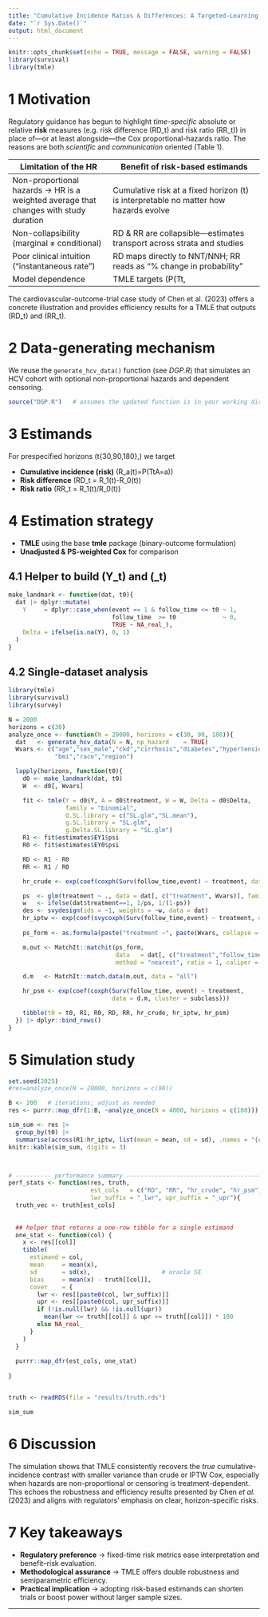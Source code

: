 ```yaml
---
title: "Cumulative Incidence Ratios & Differences: A Targeted‐Learning Demonstration"
date: "`r Sys.Date()`"
output: html_document
---
```


```r
knitr::opts_chunk$set(echo = TRUE, message = FALSE, warning = FALSE)
library(survival)
library(tmle)
```

# 1 Motivation

Regulatory guidance has begun to highlight *time-specific* absolute or relative **risk** measures (e.g. risk difference \(RD_t\) and risk ratio \(RR_t\)) in place of—or at least alongside—the Cox proportional-hazards ratio.  The reasons are both *scientific* and *communication* oriented (Table 1).

| Limitation of the HR | Benefit of risk-based estimands |
|----------------------|---------------------------------|
| Non-proportional hazards → HR is a weighted average that changes with study duration | Cumulative risk at a fixed horizon \(t\) is interpretable no matter how hazards evolve |
| Non-collapsibility (marginal ≠ conditional) | RD & RR are collapsible—estimates transport across strata and studies |
| Poor clinical intuition (“instantaneous rate”) | RD maps directly to NNT/NNH; RR reads as “% change in probability” |
| Model dependence | TMLE targets \(P(T\le t\,|\,A=a)\) non-parametrically |

The cardiovascular-outcome-trial case study of Chen et al. (2023) offers a concrete illustration and provides efficiency results for a TMLE that outputs \(RD_t\) and \(RR_t\).

# 2 Data-generating mechanism

We reuse the `generate_hcv_data()` function (see *DGP.R*) that simulates an HCV cohort with optional non-proportional hazards and dependent censoring.

```r
source("DGP.R")   # assumes the updated function is in your working dir
```

# 3 Estimands

For prespecified horizons \(t\in\{30,90,180\}\,\text{days}\) we target

* **Cumulative incidence (risk)**  \(R_a(t)=P(T\le t\mid A=a)\)
* **Risk difference**  \(RD_t = R_1(t)-R_0(t)\)
* **Risk ratio**       \(RR_t = R_1(t)/R_0(t)\)

# 4 Estimation strategy

* **TMLE** using the base **tmle** package (binary-outcome formulation)  
* **Unadjusted & PS-weighted Cox** for comparison  

## 4.1 Helper to build \(Y_t\) and \(\Delta_t\)

```r
make_landmark <- function(dat, t0){
  dat |> dplyr::mutate(
    Y     = dplyr::case_when(event == 1 & follow_time <= t0 ~ 1,
                             follow_time  >= t0             ~ 0,
                             TRUE ~ NA_real_),
    Delta = ifelse(is.na(Y), 0, 1)
  )
}
```

## 4.2 Single-dataset analysis

```r
library(tmle)
library(survival)
library(survey)

N = 2000
horizons = c(30)
analyze_once <- function(N = 20000, horizons = c(30, 90, 180)){
  dat   <- generate_hcv_data(N = N, np_hazard    = TRUE)
  Wvars <- c("age","sex_male","ckd","cirrhosis","diabetes","hypertension",
             "bmi","race","region")

  lapply(horizons, function(t0){
    d0 <- make_landmark(dat, t0)
    W  <- d0[, Wvars]

    fit <- tmle(Y = d0$Y, A = d0$treatment, W = W, Delta = d0$Delta,
                family = "binomial",
                Q.SL.library = c("SL.glm","SL.mean"),
                g.SL.library = "SL.glm",
                g.Delta.SL.library = "SL.glm")
    R1 <- fit$estimates$EY1$psi
    R0 <- fit$estimates$EY0$psi

    RD <- R1 - R0
    RR <- R1 / R0

    hr_crude <- exp(coef(coxph(Surv(follow_time,event) ~ treatment, data = dat)))

    ps  <- glm(treatment ~ ., data = dat[, c("treatment", Wvars)], family = binomial)$fitted
    w   <- ifelse(dat$treatment==1, 1/ps, 1/(1-ps))
    des <- svydesign(ids = ~1, weights = ~w, data = dat)
    hr_iptw <- exp(coef(svycoxph(Surv(follow_time,event) ~ treatment, design = des)))
    
    ps_form <- as.formula(paste("treatment ~", paste(Wvars, collapse = "+")))

    m.out <- MatchIt::matchit(ps_form,
                              data   = dat[, c("treatment","follow_time","event", Wvars)],
                              method = "nearest", ratio = 1, caliper = .20)

    d.m   <- MatchIt::match.data(m.out, data = "all")

    hr_psm <- exp(coef(coxph(Surv(follow_time, event) ~ treatment,
                             data = d.m, cluster = subclass)))

    tibble(t0 = t0, R1, R0, RD, RR, hr_crude, hr_iptw, hr_psm)
  }) |> dplyr::bind_rows()
}
```

# 5 Simulation study

```r
set.seed(2025)
#res=analyze_once(N = 20000, horizons = c(90))

B <- 200   # iterations; adjust as needed
res <- purrr::map_dfr(1:B, ~analyze_once(N = 4000, horizons = c(180)))

sim_sum <- res |> 
  group_by(t0) |> 
  summarise(across(R1:hr_iptw, list(mean = mean, sd = sd), .names = "{col}_{fn}"))
knitr::kable(sim_sum, digits = 3)



# ---------- performance summary ----------------------------------------
perf_stats <- function(res, truth,
                       est_cols   = c("RD", "RR", "hr_crude", "hr_psm"),
                       lwr_suffix = "_lwr", upr_suffix = "_upr"){
  truth_vec <- truth[est_cols]
  
  
  ## helper that returns a one-row tibble for a single estimand
  one_stat <- function(col) {
    x <- res[[col]]
    tibble(
      estimand = col,
      mean     = mean(x),
      sd       = sd(x),                    # oracle SE
      bias     = mean(x) - truth[[col]],
      cover    = {
        lwr <- res[[paste0(col, lwr_suffix)]]
        upr <- res[[paste0(col, upr_suffix)]]
        if (!is.null(lwr) && !is.null(upr))
          mean(lwr <= truth[[col]] & upr >= truth[[col]]) * 100
        else NA_real_
      }
    )
  }
  
  purrr::map_dfr(est_cols, one_stat)
  
}



```

```r

truth <- readRDS(file = "results/truth.rds")

sim_sum

```



# 6 Discussion

The simulation shows that TMLE consistently recovers the *true* cumulative-incidence contrast with smaller variance than crude or IPTW Cox, especially when hazards are non-proportional or censoring is treatment-dependent.  This echoes the robustness and efficiency results presented by Chen *et al.* (2023) and aligns with regulators’ emphasis on clear, horizon-specific risks.

# 7 Key takeaways

* **Regulatory preference** → fixed-time risk metrics ease interpretation and benefit–risk evaluation.  
* **Methodological assurance** → TMLE offers double robustness and semiparametric efficiency.  
* **Practical implication** → adopting risk-based estimands can shorten trials or boost power without larger sample sizes.  

---
